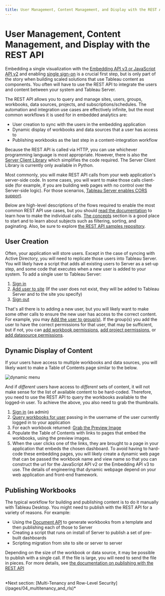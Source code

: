 ```yaml
---
title: User Management, Content Management, and Display with the REST API
---
```



# User Management, Content Management, and Display with the REST API

Embedding a single visualization with the [Embedding API v3 or JavaScript API v2](/pages/01_embedding_and_jsapi) and enabling [single sign-on](/pages/02_auth_and_sso) is a crucial first step, but is only part of the story when building scaled solutions that use Tableau content as components. You often will have to use the REST API to integrate the users and content between your system and Tableau Server.

The REST API allows you to query and manage sites, users, groups, workbooks, data sources, projects, and subscriptions/schedules. The automation and integration use cases are effectively infinite, but the most common workflows it is used for in embedded analytics are:

* User creation to sync with the users in the embedding application
* Dynamic display of workbooks and data sources that a user has access to
* Publishing workbooks as the last step in a content-integration workflow

Because the REST API is called via HTTP, you can use whichever programming language is most appropriate. However, there is also the [Server Client Library](https://github.com/tableau/server-client-python) which simplifies the code required. The Server Client Library is currently only available in Python.

Most commonly, you will make REST API calls from your web application's server-side code. In some cases, you will want to make those calls client-side (for example, if you are building web pages with no control over the Server-side logic). For those scenarios, [Tableau Server enables CORS support](https://onlinehelp.tableau.com/current/api/rest_api/en-us/REST/rest_api_concepts_fundamentals.htm#Enabling).

Below are high-level descriptions of the flows required to enable the most common REST API use cases, but you should [read the documentation](https://onlinehelp.tableau.com/current/api/rest_api/en-us/help.htm) to learn how to make the individual calls. [The concepts](https://onlinehelp.tableau.com/current/api/rest_api/en-us/help.htm#REST/rest_api_concepts.htm%3FTocPath%3DConcepts%7C_____0) section is a good place to start and to learn about subjects such as filtering, sorting, and paginating. Also, be sure to explore [the REST API samples repository](https://github.com/tableau/rest-api-samples).

## User Creation

Often, your application will store users. Except in the case of syncing with Active Directory, you will need to replicate those users into Tableau Server. You will likely have a script that adds all existing users to Server as a set-up step, and some code that executes when a new user is added to your system. To add a single user to Tableau Server:

1. [Sign in](https://onlinehelp.tableau.com/current/api/rest_api/en-us/help.htm#REST/rest_api_ref.htm#Sign_In%3FTocPath%3DAPI%2520Reference%7C_____77)
1. [Add user to site](https://onlinehelp.tableau.com/current/api/rest_api/en-us/help.htm#REST/rest_api_ref.htm#Add_User_to_Site%3FTocPath%3DAPI%2520Reference%7C_____9) (If the user does not exist, they will be added to Tableau Server and to the site you specify)
1. [Sign out](https://onlinehelp.tableau.com/current/api/rest_api/en-us/help.htm#REST/rest_api_ref.htm#Sign_Out%3FTocPath%3DAPI%2520Reference%7C_____78)

That's all there is to adding a new user, but you will likely want to make some other calls to ensure the new user has access to the correct content. For example, you may [Add the user to group(s)](https://onlinehelp.tableau.com/current/api/rest_api/en-us/help.htm#REST/rest_api_ref.htm#Add_User_to_Group%3FTocPath%3DAPI%2520Reference%7C_____8). If the group(s) you add the user to have the correct permissions for that user, that may be sufficient, but if not, you can [add workbook permissions](https://onlinehelp.tableau.com/current/api/rest_api/en-us/help.htm#REST/rest_api_ref.htm#Add_Workbook_Permissions%3FTocPath%3DAPI%2520Reference%7C_____11), [add project permissions](https://onlinehelp.tableau.com/current/api/rest_api/en-us/help.htm#REST/rest_api_ref.htm#Add_Project_Permissions%3FTocPath%3DAPI%2520Reference%7C_____6), or [add datasource permissions](https://onlinehelp.tableau.com/current/api/rest_api/en-us/help.htm#REST/rest_api_ref.htm#Add_Datasource_Permissions%3FTocPath%3DAPI%2520Reference%7C_____3).

## Dynamic Display of Content

If your users have access to multiple workbooks and data sources, you will likely want to make a Table of Contents page similar to the below.

<Img
  alt='dynamic menu' 
  src='img/viz_TOC.png' 
  width={700}
  height={800}
/>


And if *different* users have access to *different* sets of content, it will not make sense for the list of available content to be hard-coded. Therefore, you need to use the REST API to query the workbooks available to the logged-in user. To achieve the above, you also need to grab the thumbnails.

1. [Sign in](https://onlinehelp.tableau.com/current/api/rest_api/en-us/help.htm#REST/rest_api_ref.htm#Sign_In%3FTocPath%3DAPI%2520Reference%7C_____77) (as admin)
2. [Query workbooks for user](https://onlinehelp.tableau.com/current/api/rest_api/en-us/help.htm#REST/rest_api_ref.htm#Query_Workbooks_for_User%3FTocPath%3DAPI%2520Reference%7C_____71) passing in the username of the user currently logged in to your application
3. For each workbook returned: [Grab the Preview Image](https://onlinehelp.tableau.com/current/api/rest_api/en-us/help.htm#REST/rest_api_ref.htm#Query_View_Preview_Image%3FTocPath%3DAPI%2520Reference%7C_____63)
4. Populate the Table of Contents with links to pages that embed the workbooks, using the preview images.
5. When the user clicks one of the links, they are brought to a page in your application that embeds the chosen dashboard. To avoid having to hard-code these embedding pages, you will likely create a dynamic web page that can be passed the workbook name and view name so that you can construct the url for the JavaScript API v2 or the Embedding API v3 to use. The details of engineering that dynamic webpage depend on your web application and front-end framework.

## Publishing Workbooks

The typical workflow for building and publishing content is to do it manually with Tableau Desktop. You might need to publish with the REST API for a variety of reasons. For example:

* Using the [Document API](/pages/04_multitenancy_and_rls) to generate workbooks from a template and then publishing each of those to Server
* Creating a script that runs on install of Server to publish a set of pre-built dashboards
* Scripting migration from site to site or server to server

Depending on the size of the workbook or data source, it may be possible to publish with a single call. If the file is large, you will need to send the file in pieces. For more details, see [the documentation on publishing with the REST API](https://onlinehelp.tableau.com/current/api/rest_api/en-us/help.htm#REST/rest_api_concepts_publish.htm%3FTocPath%3DConcepts%7C_____11)

<br />
*Next section: [Multi-Tenancy and Row-Level Security](/pages/04_multitenancy_and_rls)*
